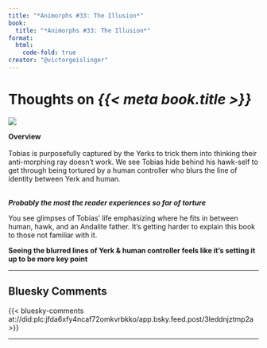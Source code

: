 ```yaml
---
title: "*Animorphs #33: The Illusion*"
book:
  title: "*Animorphs #33: The Illusion*"
format:
  html:
    code-fold: true
creator: "@victorgeislinger"
---
```


# Thoughts on *{{< meta book.title >}}*

::: {layout="[30,70]"}
![](https://books.google.com/books/content?id=h2YwDwAAQBAJ&printsec=frontcover&img=2)

**Overview** <br/>
<br/>
Tobias is purposefully captured by the Yerks to trick them into thinking their
anti-morphing ray doesn't work.
We see Tobias hide behind his hawk-self to get through being tortured by a human
controller who blurs the line of identity between Yerk and human.
<br/>
<br/>


:::


***Probably the most the reader experiences so far of torture***

You see glimpses of Tobias' life emphasizing where he fits in between human,
hawk, and an Andalite father. It's getting harder to explain this book to those
not familiar with it.

**Seeing the blurred lines of Yerk & human controller feels like it's setting it up to be more key point**

--- 

:::{.callout-note icon=false}

## Bluesky Comments

{{< bluesky-comments at://did:plc:jfda6xfy4ncaf72omkvrbkko/app.bsky.feed.post/3leddnjztmp2a >}}


:::
---